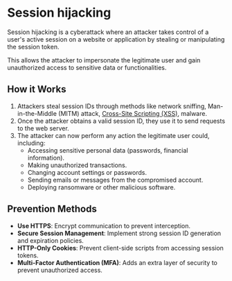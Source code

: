 # Session hijacking

Session hijacking is a cyberattack where an attacker takes control of a user's active session on a website or application by stealing or manipulating the session token.

This allows the attacker to impersonate the legitimate user and gain unauthorized access to sensitive data or functionalities.


## How it Works

1. Attackers steal session IDs through methods like network sniffing, Man-in-the-Middle (MITM) attack, [Cross-Site Scripting (XSS)](./xss.mdx), malware.
2. Once the attacker obtains a valid session ID, they use it to send requests to the web server.
3. The attacker can now perform any action the legitimate user could, including:
   - Accessing sensitive personal data (passwords, financial information).
   - Making unauthorized transactions.
   - Changing account settings or passwords.
   - Sending emails or messages from the compromised account.
   - Deploying ransomware or other malicious software.


## Prevention Methods

- **Use HTTPS**: Encrypt communication to prevent interception.
- **Secure Session Management**: Implement strong session ID generation and expiration policies.
- **HTTP-Only Cookies**: Prevent client-side scripts from accessing session tokens.
- **Multi-Factor Authentication (MFA)**: Adds an extra layer of security to prevent unauthorized access.

